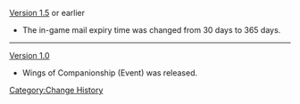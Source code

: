[[Version 1.5]] or earlier
* The in-game mail expiry time was changed from 30 days to 365 days.
----
[[Version 1.0]]
* Wings of Companionship (Event) was released.
<noinclude>[[Category:Change History]]</noinclude>